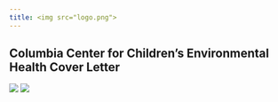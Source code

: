 ```yaml
---
title: <img src="logo.png">
---
```


## Columbia Center for Children's Environmental Health Cover Letter

![](cover_letter_english_Page_1.jpg)
![](cover_letter_english_Page_2.jpg)